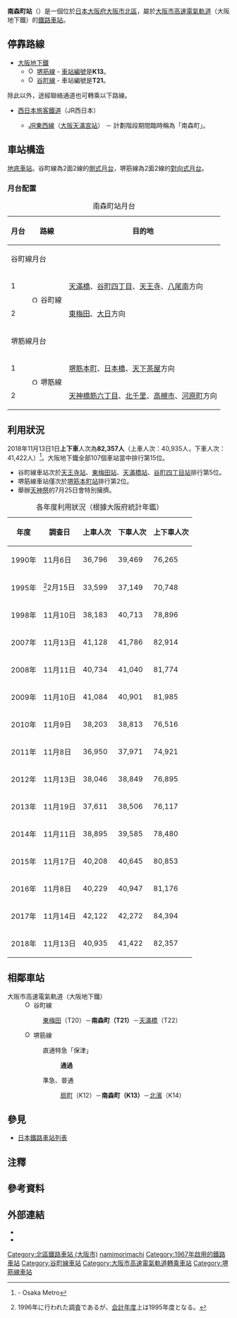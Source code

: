 {{NoteTA |G1=Railway |G2=Transport
|1=zh-cn:地铁; zh-hk:地鐵; zh-mo:地鐵; zh-sg:地铁; zh-tw:地下鐵;
}}
{{日本車站資訊
|公司色 = #33328b
|文字色 = 
|站名 = 南森町站
|圖片 =  Minami-morimachi_Station.JPG
|pxl = 
|圖片說明 = {{更新|1=圖片|time=2020-06-28T15:51:46+00:00}}
|日文原名   = 南森町
|平假名   = みなみもりまち
|羅馬拼音   = Mianamimorimachi
|副站名 = 
|電報略號 = 
|所在地 = {{JPN}}[[大阪府|大阪府]][[大阪市|大阪市]][[北區_(大阪市)|北區]][[南森町|南森町]]二丁目
|車站構造 = [[地底車站|地底車站]]
|月台配置 = 兩面兩線
|啟用年月日 = 1967年3月24日
|廢站年月日 = 
|乘客人數 = 40,208
|上下車人次 = 80,853
|統計年度 = 2015年
|轉車 = [[大阪天滿宮站|大阪天滿宮站]]（[[JR東西線|JR東西線]]）
|備註 = 
|全寬備註 =
|adjacent = {{Adjacent stations|system=大阪市高速電氣軌道
|line1=T|left1=東梅田|right1=天滿橋|note-left1=T20<br />1.2km|note-mid1={{車站編號s|#522886|#fff|T21}}<br />距離[[大日站|大日]]11.5km|note-right1=T22<br />1.8km
|line2=K|left2=扇町|right2=北濱|note-left2=K12<br />0.6km|note-mid2={{車站編號s|#814721|#fff|K13}}<br />距離[[天神橋筋六丁目站|天神橋筋六丁目]]1.3km|note-right2=K14<br />0.8km}}
}}
'''南森町站'''（{{jpn|j=南森町駅|hg=みなみもりまちえき|rm=Minamimorimachi eki|f=y}}）是一個位於[[日本|日本]][[大阪府|大阪府]][[大阪市|大阪市]][[北區_(大阪市)|北區]]，屬於[[大阪市高速電氣軌道|大阪市高速電氣軌道]]（大阪地下鐵）的[[鐵路車站|鐵路車站]]。

== 停靠路線 ==
* [[大阪市高速電氣軌道|大阪地下鐵]]
** [[File:Osaka_Metro_Sakaisuji_line_symbol.svg|15px]] [[堺筋線|堺筋線]] - [[車站編號|車站編號]]是'''K13'''。
** [[File:Osaka_Metro_Tanimachi_line_symbol.svg|15px]] [[谷町線_(大阪市高速電氣軌道)|谷町線]] - 車站編號是'''T21'''。

除此以外，途經聯絡通道也可轉乘以下路線。
* [[西日本旅客鐵道|西日本旅客鐵道]]（JR西日本）
** {{JR西路線記號|K|H}} [[JR東西線|JR東西線]]（[[大阪天滿宮站|大阪天滿宮站]]） － 計劃階段期間臨時稱為「南森町」。
== 車站構造 ==
[[地底車站|地底車站]]。谷町線為2面2線的[[側式月台|側式月台]]，堺筋線為2面2線的[[對向式月台|對向式月台]]。
=== 月台配置 ===
{| class="wikitable"
|+ 南森町站月台
|-
!月台!!路線!!目的地
|-
!colspan="4" |谷町線月台
|-
! 1
|rowspan=2|[[File:Osaka_Metro_Tanimachi_line_symbol.svg|15px]] 谷町線
| [[天滿橋站|天滿橋]]、[[谷町四丁目站|谷町四丁目]]、[[天王寺站|天王寺]]、[[八尾南站|八尾南]]方向
|-
! 2
| [[東梅田站|東梅田]]、[[大日站|大日]]方向
|-
!colspan="4" |堺筋線月台
|-
! 1
|rowspan=2|[[File:Osaka_Metro_Sakaisuji_line_symbol.svg|15px]] 堺筋線
| [[堺筋本町站|堺筋本町]]、[[日本橋站_(大阪府)|日本橋]]、[[天下茶屋站|天下茶屋]]方向
|-
! 2
| [[天神橋筋六丁目站|天神橋筋六丁目]]、[[北千里站|北千里]]、[[高槻市站|高槻市]]、[[河原町站_(京都府)|河原町]]方向
|}
== 利用狀況 ==
2018年11月13日1日'''上下車'''人次為'''82,357人'''（上車人次：40,935人，下車人次：41,422人）<ref>{{PDFlink|[https://www.osakametro.co.jp/company/library/100331_research/20181113_subway_nt.pdf 路線別乗降人員（2018年11月13日 交通調査）]}} - Osaka Metro</ref>。大阪地下鐵全部107個車站當中排行第15位。
* 谷町線車站次於[[天王寺站|天王寺站]]、[[東梅田站|東梅田站]]、[[天滿橋站|天滿橋站]]、[[谷町四丁目站|谷町四丁目站]]排行第5位。
* 堺筋線車站僅次於[[堺筋本町站|堺筋本町站]]排行第2位。
* 舉辦[[天神祭|天神祭]]的7月25日會特別擁擠。
{|class="wikitable" style="text-align:right"
|+各年度利用狀況（根據大阪府統計年鑑）
!年度!!調查日!!上車人次!!下車人次!!上下車人次
|-
|1990年
|11月{{0}}6日
|36,796||39,469||76,265
|-
|1995年
|<ref group="注">1996年に行われた調査であるが、[[会計年度|会計年度]]上は1995年度となる。</ref>2月15日
|33,599||37,149||70,748
|-
|1998年
|11月10日
|38,183||40,713||78,896
|-
|2007年
|11月13日
|41,128||41,786||82,914
|-
|2008年
|11月11日
|40,734||41,040||81,774
|-
|2009年
|11月10日
|41,084||40,901||81,985
|-
|2010年
|11月{{0}}9日
|38,203||38,813||76,516
|-
|2011年
|11月{{0}}8日
|36,950||37,971||74,921
|-
|2012年
|11月13日
|38,046||38,849||76,895
|-
|2013年
|11月19日
|37,611||38,506||76,117
|-
|2014年
|11月11日
|38,895||39,585||78,480
|-
|2015年
|11月17日
|40,208||40,645||80,853
|-
|2016年
|11月{{0}}8日
|40,229||40,947||81,176
|-
|2017年
|11月14日
|42,122||42,272||84,394
|-
|2018年
|11月13日
|40,935||41,422||82,357
|}

== 相鄰車站 ==
; 大阪市高速電氣軌道（大阪地下鐵）
: [[File:Osaka_Metro_Tanimachi_line_symbol.svg|15px]] 谷町線
:: [[東梅田站|東梅田]]（T20）－'''南森町（T21）'''－[[天滿橋站|天滿橋]]（T22）
: [[File:Osaka_Metro_Sakaisuji_line_symbol.svg|15px]] 堺筋線
::{{Color|red|■}}直通特急「保津」
::: '''通過'''
::{{Color|green|■}}準急、{{Color|black|■}}普通
::: [[扇町站_(大阪府)|扇町]]（K12）－'''南森町（K13）'''－[[北濱站_(大阪府)|北濱]]（K14）
== 參見 ==
* [[日本鐵路車站列表|日本鐵路車站列表]]
== 注釋 ==
{{Reflist|group="注"}}
== 參考資料 ==
{{Reflist}}
== 外部連結 ==
* {{外部連結/大阪市高速電氣軌道車站|T21|南森町|谷町線}}
* {{外部連結/大阪市高速電氣軌道車站|K13|南森町|堺筋線}}
{{谷町線 (大阪市高速電氣軌道)}}
{{堺筋線}}

{{DEFAULTSORT:Minami-morimachi}}
[[Category:北區鐵路車站_(大阪市)|Category:北區鐵路車站 (大阪市)]]
[[Category:日本鐵路車站_Mi|namimorimachi]]
[[Category:1967年啟用的鐵路車站|Category:1967年啟用的鐵路車站]]
[[Category:谷町線車站|Category:谷町線車站]]
[[Category:大阪市高速電氣軌道轉乘車站|Category:大阪市高速電氣軌道轉乘車站]]
[[Category:堺筋線車站|Category:堺筋線車站]]